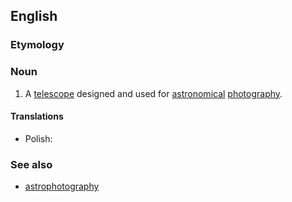 ==English==

===Etymology===
{{confix|en|astro|graph}}

===Noun===
{{en-noun}}
{{wikipedia}}

# {{lb|en|astronomy}} A [[telescope]] designed and used for [[astronomical]] [[photography]].

====Translations====
{{trans-top}}
{{trans-mid}}
* Polish: {{t|pl|astrograf|m}}
{{trans-bottom}}

===See also===
* [[astrophotography]]